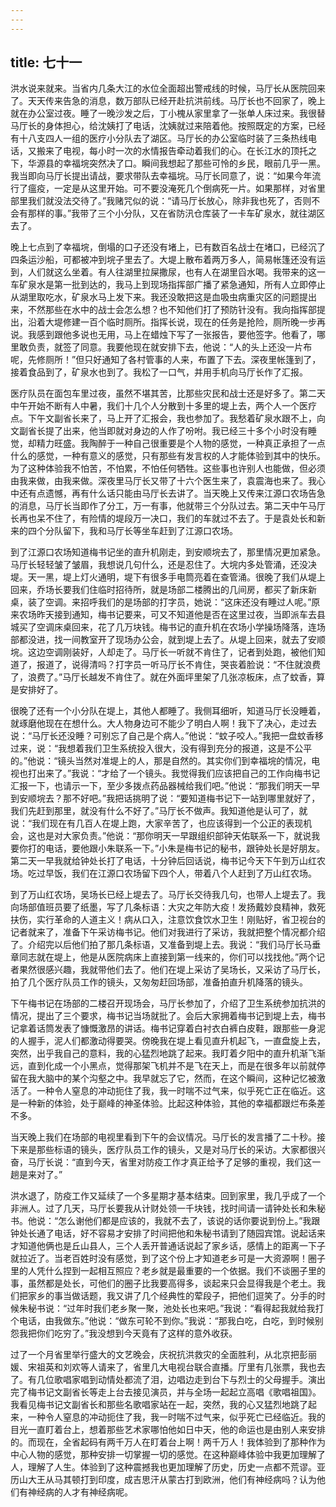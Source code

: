 ```yaml
---
---
---
```

title: 七十一
---



洪水说来就来。当省内几条大江的水位全面超出警戒线的时候，马厅长从医院回来了。天天传来告急的消息，数万部队已经开赴抗洪前线。马厅长也不回家了，晚上就在办公室过夜。睡了一晚沙发之后，丁小槐从家里拿了一张单人床过来。我很替马厅长的身体担心，给沈姨打了电话，沈姨就过来陪着他。按照既定的方案，已经有十八支四人一组的医疗小分队去了湖区。马厅长的办公室临时装了三条热线电话，又搬来了电视，每小时一次的水情报告牵动着我们的心。在长江水的顶托之下，华源县的幸福垸突然决了口。瞬间我想起了那些可怜的乡民，眼前几乎一黑。我当即向马厅长提出请战，要求带队去幸福垸。马厅长同意了，说：“如果今年流行了瘟疫，一定是从这里开始。可不要没淹死几个倒病死一片。如果那样，对省里部里我们就没法交待了。”我赌咒似的说：“请马厅长放心，除非我也死了，否则不会有那样的事。”我带了三个小分队，又在省防汛仓库装了一卡车矿泉水，就往湖区去了。

晚上七点到了幸福垸，倒塌的口子还没有堵上，已有数百名战士在堵口，已经沉了四条运沙船，可都被冲到垸子里去了。大堤上散布着两万多人，简易帐篷还没有运到，人们就这么坐着。有人往湖里拉屎撒尿，也有人在湖里舀水喝。我带来的这一车矿泉水是第一批到达的，我马上到现场指挥部广播了紧急通知，所有人立即停止从湖里取吃水，矿泉水马上发下来。我还没敢把这是血吸虫病重灾区的问题提出来，不然那些在水中的战士会怎么想？也不知他们打了预防针没有。我向指挥部提出，沿着大堤修建一百个临时厕所。指挥长说，现在的任务是抢险，厕所晚一步再说。我感到跟他多说也无用，马上在蜡烛下写了一张报告，要他签字。他看了，哪里敢负责，就签了同意。我要他现在就安排下去，他说：“人的头上还没一片布呢，先修厕所！”但只好通知了各村管事的人来，布置了下去。深夜里帐篷到了，接着食品到了，矿泉水也到了。我松了一口气，并用手机向马厅长作了汇报。

医疗队员在面包车里过夜，虽然不堪其苦，比那些灾民和战士还是好多了。第二天中午开始不断有人中暑，我们十几个人分散到十多里的堤上去，两个人一个医疗点。下午文副省长来了，马上开了汇报会，我也参加了。我愁着矿泉水跟不上，向文副省长提了出来，他当即就对身边的人作了吩咐。我已经三十多个小时没有睡觉，却精力旺盛。我陶醉于一种自己很重要是个人物的感觉，一种真正承担了一点什么的感觉，一种有意义的感觉，只有那些有发言权的人才能体验到其中的快乐。为了这种体验我不怕苦，不怕累，不怕任何牺牲。这些事也许别人也能做，但必须由我来做，由我来做。深夜里马厅长又带了十六个医生来了，袁震海也来了。我心中还有点遗憾，再有什么话只能由马厅长去讲了。当天晚上又传来江源口农场告急的消息，马厅长当即作了分工，万一有事，他就带三个分队过去。第二天中午马厅长再也呆不住了，有险情的堤段万一决口，我们的车就过不去了。于是袁处长和新来的四个分队留下，我和马厅长等坐车赶到了江源口农场。

到了江源口农场知道梅书记坐的直升机刚走，到安顺垸去了，那里情况更加紧急。马厅长轻轻皱了皱眉，我想说几句什么，还是忍住了。大垸内多处管涌，还没决堤。天一黑，堤上灯火通明，堤下有很多手电筒亮着在查管涌。很晚了我们从堤上回来，乔场长要我们住临时招待所，就是场部二楼腾出的几间房，都买了新床新桌，装了空调。来招呼我们的是场部的打字员，她说：“这床还没有睡过人呢。”原来农场昨天接到通知，梅书记要来，可又不知道他是否在这里过夜，当即派车去县城买了空调床桌回来，花了几万块钱。梅书记的直升机在农场小学操场降落，连场部都没进，找一间教室开了现场办公会，就到堤上去了。从堤上回来，就去了安顺垸。这边空调刚装好，人却走了。马厅长一听就不肯住了，记者到处跑，被他们知道了，报道了，说得清吗？打字员一听马厅长不肯住，哭丧着脸说：“不住就浪费了，浪费了。”马厅长越发不肯住了。就在外面坪里架了几张凉板床，点了蚊香，算是安排好了。

很晚了还有一个小分队在堤上，其他人都睡了。我侧耳细听，知道马厅长没睡着，就琢磨他现在在想什么。大人物身边可不能少了明白人啊！我下了决心，走过去说：“马厅长还没睡？可别忘了自己是个病人。”他说：“蚊子咬人。”我把一盘蚊香移过来，说：“我想着我们卫生系统投入很大，没有得到充分的报道，这是不公平的。”他说：“镜头当然对准堤上的人，那是自然的。其实你们到幸福垸的情况，电视也打出来了。”我说：“才给了一个镜头。我觉得我们应该把自己的工作向梅书记汇报一下，也请示一下，至少多拨点药品器械给我们吧。”他说：“那我们明天一早到安顺垸去？那不好吧。”我把话挑明了说：“要知道梅书记下一站到哪里就好了，我们先赶到那里，就没有什么不好了。”马厅长不做声。我知道他是认可了，就说：“我们现在有几百人在堤上跑，大家辛苦了，也应该得到一个公正的表现机会，这也是对大家负责。”他说：“那你明天一早跟组织部钟天佑联系一下，就说我要你打的电话，要他跟小朱联系一下。”小朱是梅书记的秘书，跟钟处长是好朋友。第二天一早我就给钟处长打了电话，十分钟后回话说，梅书记今天下午到万山红农场。吃过早饭，我们在江源口农场留下四个人，带着八个人赶到了万山红农场。

到了万山红农场，吴场长已经上堤去了。马厅长交待我几句，也带人上堤去了。我向场部值班员要了纸墨，写了几条标语：大灾之年防大疫！发扬戴妙良精神，救死扶伤，实行革命的人道主义！病从口入，注意饮食饮水卫生！刚贴好，省卫视台的记者就来了，准备下午采访梅书记。他们对我进行了采访，我就把整个情况都介绍了。介绍完以后他们拍了那几条标语，又准备到堤上去。我说：“我们马厅长马垂章同志就在堤上，他是从医院病床上直接到第一线来的，你们可以找找他。”两个记者果然很感兴趣，我就带他们去了。他们在堤上采访了吴场长，又采访了马厅长，拍了几个医疗队员工作的镜头，又匆匆赶回场部，准备拍直升机降落的镜头。

下午梅书记在场部的二楼召开现场会，马厅长参加了，介绍了卫生系统参加抗洪的情况，提出了三个要求，梅书记当场就批了。会后大家拥着梅书记到堤上去，梅书记拿着话筒发表了慷慨激昂的讲话。梅书记穿着白衬衣白裤白皮鞋，跟那些一身泥的人握手，泥人们都激动得要哭。傍晚我在堤上看见直升机起飞，一直盘旋上去，突然，出乎我自己的意料，我的心猛烈地跳了起来。我盯着夕阳中的直升机渐飞渐远，直到化成一个小黑点，觉得那架飞机并不是飞在天上，而是在很多年以前就停留在我大脑中的某个沟壑之中。我早就忘了它，然而，在这个瞬间，这种记忆被激活了。一种令人窒息的冲动扼住了我，我一时喘不过气来，似乎死亡正在临近。这是一种新的体验，处于巅峰的神圣体验。比起这种体验，其他的幸福都跟烂布条差不多。

当天晚上我们在场部的电视里看到下午的会议情况。马厅长的发言播了二十秒。接下来是那些标语的镜头，医疗队员工作的镜头，又是对马厅长的采访。大家都很兴奋，马厅长说：“直到今天，省里对防疫工作才真正给予了足够的重视，我们这一趟是来对了。”

洪水退了，防疫工作又延续了一个多星期才基本结束。回到家里，我几乎成了一个非洲人。过了几天，马厅长要我从计财处领一千块钱，找时间请一请钟处长和朱秘书。他说：“怎么谢他们都是应该的，我就不去了，该说的话你要说到份上。”我跟钟处长通了电话，好不容易才安排了时间把他和朱秘书请到了随园宾馆。说起话来才知道他俩也是丘山县人，三个人丢开普通话说起了家乡话，感情上的距离一下子就拉近了。当老百姓时没有感觉，到了这个份上才知道老乡可是一大资源啊！圈子里的人凭什么捏到一起相互照应？老乡就是最重要的一个依据。我们不谈圈子里的事，虽然都是处长，可他们的圈子比我要高得多，谈起来只会显得我是个老土。我们把家乡的事当做话题，我又讲了几个经典性的荤段子，把他们逗笑了。分手的时候朱秘书说：“过年时我们老乡聚一聚，池处长也来吧。”我说：“看得起我就给我打个电话，由我做东。”他说：“做东可轮不到你。”我说：“那我白吃，白吃，到时候别怨我把你们吃穷了。”我没想到今天竟有了这样的意外收获。

过了一个月省里举行盛大的文艺晚会，庆祝抗洪救灾的全面胜利，从北京把彭丽媛、宋祖英和刘欢等人请来了，省里几大电视台联合直播。厅里有几张票，我也去了。有几位歌唱家唱到动情处都流了泪，边唱边走到台下与烈士的父母握手。演出完了梅书记文副省长等走上台去接见演员，并与全场一起起立高唱《歌唱祖国》。我看见梅书记文副省长和那些名歌唱家站在一起，突然，我的心又猛烈地跳了起来，一种令人窒息的冲动扼住了我，我一时喘不过气来，似乎死亡已经临近。我的目光一直盯着台上，想着那些艺术家哪怕他如日中天，他的命运也是由别人来安排的。而现在，全省起码有两千万人在盯着台上啊！两千万人！我体验到了那种作为中心人物的感觉，那种安排一切掌握一切的感觉。在这种巅峰体验中我更加理解了人，理解了人生。体验到了这种震撼我也更加理解了历史，历史一点都不荒谬。亚历山大王从马其顿打到印度，成吉思汗从蒙古打到欧洲，他们有神经病吗？认为他们有神经病的人才有神经病呢。